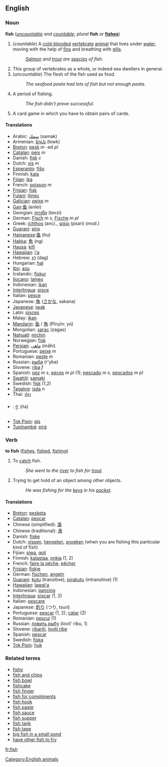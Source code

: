 ==English==
=== Noun ===
'''fish''' (''[[uncountable]] and [[countable]]''; ''plural'' '''fish''' ''or'' '''[[fishes]]''')

#(''countable'') A [[cold-blooded]] [[vertebrate]] [[animal]] that lives under [[water]], moving with the help of [[fin]]s and breathing with [[gill]]s.
#:''[[Salmon]] and [[trout]] are [[species]] of fish.''
#This group of vertebrates as a whole, or indeed sea dwellers in general.
#(''uncountable'') The flesh of the fish used as food.
#:''The seafood pasta had lots of fish but not enough pasta''.
#A period of fishing.
#:''The fish didn't prove successful.''
#A card game in which you have to obtain pairs of cards.

====Translations====
*Arabic: [[سمك]] (samak)
*Armenian: [[ձուկ]] (łowk)
*[[Breton]]: [[pesk]] ''m'' -ed ''pl''
*[[Catalan]]: [[peix]] ''m''
*Danish: [[fisk]] ''c''
*Dutch: [[vis]] ''m''
*[[Esperanto]]: [[fiŝo]]
*Finnish: [[kala]]
*[[Fijian]]: [[ika]]
*French: [[poisson]] ''m''
*[[Frisian]]: [[fisk]]
*[[Fulani]]: [[liingu]]
*[[Galician]]: [[peixe]] ''m''
*[[Gan]]:[[鱼]] (enlei)
*Georgian: [[თევზი]] (tevzi)
*German: [[Fisch]] ''m s'', [[Fische]] ''m pl''
*Greek: [[ichthos]] (anc)., [[ψάρι]] (psari) (mod.)
*[[Guarani]]: [[pira]]
*[[Hainanese]]:[[鱼]] (hu)
*[[Hakka]]: [[魚]] (ng)
*[[Hausa]]: [[kifi]]
*[[Hawaiian]]: [[iʻa]]
*Hebrew: [[דג]] (dag)
*Hungarian: [[hal]]
*[[Ibo]]: [[azu]]
*Icelandic: [[fiskur]]
*[[Ilocano]]: [[lames]]
*Indonesian: [[ikan]]
*[[Interlingua]]: [[pisce]]
*Italian: [[pesce]]
*Japanese: [[魚]] ([[さかな]], sakana)
*[[Javanese]]: [[iwak]]
*Latin: [[pisces]]
*Malay: [[ikan]]
*[[Mandarin]]: [[鱼]] / [[魚]] (Pīnyīn: yú)
*Mongolian: [[загас]] (zagas)
*[[Nahuatl]]: [[michin]]
*Norwegian: [[fisk]]
*[[Persian]]: [[ماهی]] (māhi)
*Portuguese: [[peixe]] ''m''
*Romanian: [[peşte]] ''m''
*Russian: [[рыба]] (r'yba)
*Slovene: [[riba]] ''f''
*Spanish: [[pez]] ''m s'', [[peces]] ''m pl'' (1); [[pescado]] ''m s'', [[pescados]] ''m pl''
*[[Swahili]]: [[samaki]]
*Swedish: [[fisk]] (1,2)
*[[Tagalog]]: [[isda]] ''n''
*Thai: [[ปลา]]
*{{bo}}: [[ཉ་]] (ña)
*[[Tok Pisin]]: [[pis]]
*[[Tupinambá]]: [[pirá]]

=== Verb ===
'''to fish''' ([[fishes]], [[fished]], [[fishing]])

#To [[catch]] fish.
#:''She went to the [[river]] to fish for [[trout]].''
#Trying to get hold of an object among other objects.
#:''He was fishing for the [[key]]s in his [[pocket]].''

====Translations====
*[[Breton]]: [[pesketa]]
*[[Catalan]]: [[pescar]]
*Chinese (simplified): [[渔]]
*Chinese (traditional): [[漁]]
*Danish: [[fiske]]
*Dutch: [[vissen]], [[hengelen]], [[snoeken]] (when you are fishing this particular kind of fish)
*Fijian: [[siwa]], [[qoli]]
*Finnish: [[kalastaa]], [[onkia]] (1, 2)
*French: [[faire la pêche]], [[pêcher]]
*[[Frisian]]: [[fiskje]]
*German: [[fischen]], [[angeln]]
*[[Guarani]]: [[kutu]] (transitive), [[pirakutu]] (intransitive) (1)
*[[Hawaiian]]: [[lawaiʻa]]
*Indonesian: [[pancing]]
*[[Interlingua]]: [[piscar]] (1, 2)
*Italian: [[pescare]]
*Japanese: [[釣り]] (つり, tsuri)
*Portuguese: [[pescar]] (1, 2); [[catar]] (2)
*Romanian: [[pescui]] (1)
*Russian: [[ловить рыбу]] (lovit' ribu, 1)
*Slovene: [[ribariti]], [[loviti ribe]]
*Spanish: [[pescar]]
*Swedish: [[fiska]]
*[[Tok Pisin]]: [[huk]]

<!-- === Adjective ===
'''fish'''

#Of or relating to fish
#''a fish dinner''
#Of or relating to fishing
#''a fish hook''

====Translations====
*Danish: (1): [[fiske-]]
*Finnish: (1): [[kala-]] ''prefix in a compound word''
*French: (1): de [[poisson]]
*[[Interlingua]]: (1): de [[pisce]]
*Italian: (1): di [[pesce]]
*Portuguese: (1): [[de peixe]], [[písceo]] ''m''
-->

===Related terms===
*[[fishy]]
*[[fish and chips]]
*[[fish bowl]]
*[[fishcake]]
*[[fish finger]]
*[[fish for compliments]]
*[[fish hook]]
*[[fish paste]]
*[[fish sauce]]
*[[fish supper]]
*[[fish tank]]
*[[fish tape]]
*[[big fish in a small pond]]
*[[have other fish to fry]]

[[fr:fish]]
[[Category:English animals]]